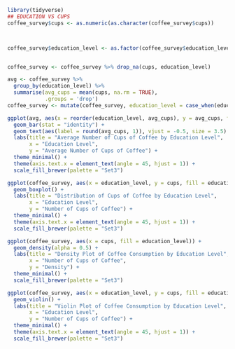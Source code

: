 ```{r}
library(tidyverse)
## EDUCATION VS CUPS
coffee_survey$cups <- as.numeric(as.character(coffee_survey$cups))



coffee_survey$education_level <- as.factor(coffee_survey$education_level)


coffee_survey <- coffee_survey %>% drop_na(cups, education_level)

avg <- coffee_survey %>%
  group_by(education_level) %>%
  summarise(avg_cups = mean(cups, na.rm = TRUE),
            .groups = 'drop')
coffee_survey <- mutate(coffee_survey, education_level = case_when(education_level == "Less than Highschool" ~ "< Highschool",  TRUE ~ education_level))

ggplot(avg, aes(x = reorder(education_level, avg_cups), y = avg_cups, fill = education_level)) +
  geom_bar(stat = "identity") +
  geom_text(aes(label = round(avg_cups, 1)), vjust = -0.5, size = 3.5) +
  labs(title = "Average Number of Cups of Coffee by Education Level",
       x = "Education Level",
       y = "Average Number of Cups of Coffee") +
  theme_minimal() +
  theme(axis.text.x = element_text(angle = 45, hjust = 1)) +
  scale_fill_brewer(palette = "Set3")

ggplot(coffee_survey, aes(x = education_level, y = cups, fill = education_level)) +
  geom_boxplot() +
  labs(title = "Distribution of Cups of Coffee by Education Level",
       x = "Education Level",
       y = "Number of Cups of Coffee") +
  theme_minimal() +
  theme(axis.text.x = element_text(angle = 45, hjust = 1)) +
  scale_fill_brewer(palette = "Set3")

ggplot(coffee_survey, aes(x = cups, fill = education_level)) +
  geom_density(alpha = 0.5) +
  labs(title = "Density Plot of Coffee Consumption by Education Level",
       x = "Number of Cups of Coffee",
       y = "Density") +
  theme_minimal() +
  scale_fill_brewer(palette = "Set3")

ggplot(coffee_survey, aes(x = education_level, y = cups, fill = education_level)) +
  geom_violin() +
  labs(title = "Violin Plot of Coffee Consumption by Education Level",
       x = "Education Level",
       y = "Number of Cups of Coffee") +
  theme_minimal() +
  theme(axis.text.x = element_text(angle = 45, hjust = 1)) +
  scale_fill_brewer(palette = "Set3")





```

